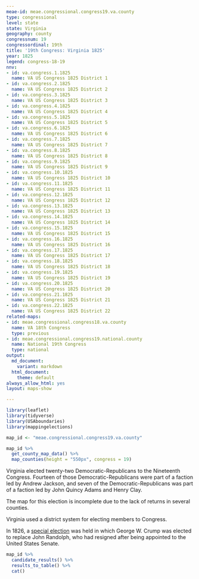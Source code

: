 ```yaml
---
meae-id: meae.congressional.congress19.va.county
type: congressional
level: state
state: Virginia
geography: county
congressnum: 19
congressordinal: 19th
title: '19th Congress: Virginia 1825'
year: 1825
legend: congress-18-19
nnv:
- id: va.congress.1.1825
  name: VA US Congress 1825 District 1
- id: va.congress.2.1825
  name: VA US Congress 1825 District 2
- id: va.congress.3.1825
  name: VA US Congress 1825 District 3
- id: va.congress.4.1825
  name: VA US Congress 1825 District 4
- id: va.congress.5.1825
  name: VA US Congress 1825 District 5
- id: va.congress.6.1825
  name: VA US Congress 1825 District 6
- id: va.congress.7.1825
  name: VA US Congress 1825 District 7
- id: va.congress.8.1825
  name: VA US Congress 1825 District 8
- id: va.congress.9.1825
  name: VA US Congress 1825 District 9
- id: va.congress.10.1825
  name: VA US Congress 1825 District 10
- id: va.congress.11.1825
  name: VA US Congress 1825 District 11
- id: va.congress.12.1825
  name: VA US Congress 1825 District 12
- id: va.congress.13.1825
  name: VA US Congress 1825 District 13
- id: va.congress.14.1825
  name: VA US Congress 1825 District 14
- id: va.congress.15.1825
  name: VA US Congress 1825 District 15
- id: va.congress.16.1825
  name: VA US Congress 1825 District 16
- id: va.congress.17.1825
  name: VA US Congress 1825 District 17
- id: va.congress.18.1825
  name: VA US Congress 1825 District 18
- id: va.congress.19.1825
  name: VA US Congress 1825 District 19
- id: va.congress.20.1825
  name: VA US Congress 1825 District 20
- id: va.congress.21.1825
  name: VA US Congress 1825 District 21
- id: va.congress.22.1825
  name: VA US Congress 1825 District 22
related-maps:
- id: meae.congressional.congress18.va.county
  name: VA 18th Congress
  type: previous
- id: meae.congressional.congress19.national.county
  name: National 19th Congress
  type: national
output:
  md_document:
    variant: markdown
  html_document:
    theme: default
always_allow_html: yes
layout: maps-show

---
```


```r
library(leaflet)
library(tidyverse)
library(USAboundaries)
library(mappingelections)

map_id <- "meae.congressional.congress19.va.county"
```

<div class="map">

```r
map_id %>%
  get_county_map_data() %>%
  map_counties(height = "550px", congress = 19)
```

</div>

Virginia elected twenty-two Democratic-Republicans to the Nineteenth Congress. Fourteen of those Democratic-Republicans were part of a faction led by Andrew Jackson, and seven of the Democratic-Republicans was part of a faction led by John Quincy Adams and Henry Clay.

The map for this election is incomplete due to the lack of returns in several counties.

Virginia used a district system for electing members to Congress.

In 1826, a [special election](https://elections.lib.tufts.edu/catalog/tufts:va.congress.5.special.1826) was held in which George W. Crump was elected to replace John Randolph, who had resigned after being appointed to the United States Senate.

<div class="results-table">

```r
map_id %>%
  candidate_results() %>%
  results_to_table() %>%
  cat()
```

</div>
